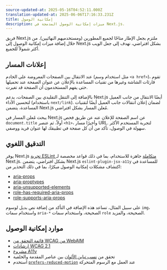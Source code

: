 ```yaml
---
source-updated-at: 2025-05-16T04:52:11.000Z
translation-updated-at: 2025-06-06T17:16:33.231Z
title: إمكانية الوصول
description: ميزات إمكانية الوصول المدمجة في Next.js.
---
```


فريق Next.js ملتزم بجعل الإطار متاحًا لجميع المطورين (ومستخدميهم النهائيين). من خلال إضافة ميزات إمكانية الوصول إلى Next.js بشكل افتراضي، نهدف إلى جعل الويب أكثر شمولاً للجميع.

## إعلانات المسار

عند الانتقال بين الصفحات المعروضة على الخادم (مثل استخدام وسم `<a href>`)، تقوم قارئات الشاشة وغيرها من تقنيات المساعدة بالإعلان عن عنوان الصفحة عند تحميلها حتى يفهم المستخدمون أن الصفحة قد تغيرت.

بالإضافة إلى التنقل التقليدي بين الصفحات، يدعم Next.js أيضًا الانتقال من جانب العميل لتحسين الأداء (باستخدام `next/link`). لضمان إعلان انتقالات جانب العميل أيضًا لتقنيات المساعدة، يتضمن Next.js مُعلن المسار بشكل افتراضي.

يبحث مُعلن المسار في Next.js عن اسم الصفحة للإعلان عنه عن طريق فحص `document.title` أولاً، ثم عنصر `<h1>`، وأخيرًا مسار URL. لتجربة المستخدم الأكثر سهولة في الوصول، تأكد من أن كل صفحة في تطبيقك لها عنوان فريد ووصفي.

## التدقيق اللغوي

يوفر Next.js [تجربة ESLint متكاملة](/docs/pages/building-your-application/configuring/eslint) جاهزة للاستخدام، بما في ذلك قواعد مخصصة لـ Next.js. بشكل افتراضي، يتضمن Next.js `eslint-plugin-jsx-a11y` للمساعدة في اكتشاف مشكلات إمكانية الوصول مبكرًا، بما في ذلك التحذير من:

- [aria-props](https://github.com/jsx-eslint/eslint-plugin-jsx-a11y/blob/HEAD/docs/rules/aria-props.md?rgh-link-date=2021-06-04T02%3A10%3A36Z)
- [aria-proptypes](https://github.com/jsx-eslint/eslint-plugin-jsx-a11y/blob/HEAD/docs/rules/aria-proptypes.md?rgh-link-date=2021-06-04T02%3A10%3A36Z)
- [aria-unsupported-elements](https://github.com/jsx-eslint/eslint-plugin-jsx-a11y/blob/HEAD/docs/rules/aria-unsupported-elements.md?rgh-link-date=2021-06-04T02%3A10%3A36Z)
- [role-has-required-aria-props](https://github.com/jsx-eslint/eslint-plugin-jsx-a11y/blob/HEAD/docs/rules/role-has-required-aria-props.md?rgh-link-date=2021-06-04T02%3A10%3A36Z)
- [role-supports-aria-props](https://github.com/jsx-eslint/eslint-plugin-jsx-a11y/blob/HEAD/docs/rules/role-supports-aria-props.md?rgh-link-date=2021-06-04T02%3A10%3A36Z)

على سبيل المثال، تساعد هذه الإضافة في التأكد من إضافة نص بديل لوسوم `img`، واستخدام سمات `aria-*` الصحيحة، واستخدام سمات `role` الصحيحة، والمزيد.

## موارد إمكانية الوصول

- [قائمة التحقق من WCAG من WebAIM](https://webaim.org/standards/wcag/checklist)
- [إرشادات WCAG 2.1](https://www.w3.org/TR/WCAG21/)
- [مشروع A11y](https://www.a11yproject.com/)
- تحقق من [نسب تباين الألوان](https://developer.mozilla.org/docs/Web/Accessibility/Understanding_WCAG/Perceivable/Color_contrast) بين عناصر المقدمة والخلفية
- استخدم [`prefers-reduced-motion`](https://web.dev/prefers-reduced-motion/) عند العمل مع الرسوم المتحركة